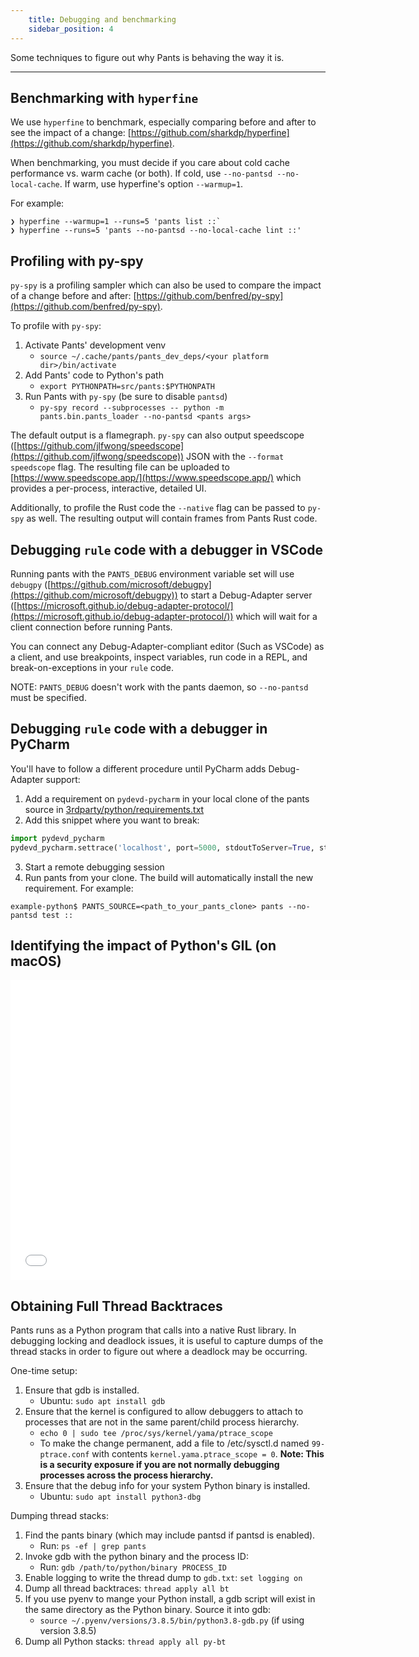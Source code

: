 ```yaml
---
    title: Debugging and benchmarking
    sidebar_position: 4
---
```


Some techniques to figure out why Pants is behaving the way it is.

---

## Benchmarking with `hyperfine`

We use `hyperfine` to benchmark, especially comparing before and after to see the impact of a change: [https://github.com/sharkdp/hyperfine](https://github.com/sharkdp/hyperfine).

When benchmarking, you must decide if you care about cold cache performance vs. warm cache (or both). If cold, use `--no-pantsd --no-local-cache`. If warm, use hyperfine's option `--warmup=1`.

For example:

```
❯ hyperfine --warmup=1 --runs=5 'pants list ::`
❯ hyperfine --runs=5 'pants --no-pantsd --no-local-cache lint ::'
```

## Profiling with py-spy

`py-spy` is a profiling sampler which can also be used to compare the impact of a change before and after: [https://github.com/benfred/py-spy](https://github.com/benfred/py-spy).

To profile with `py-spy`:

1. Activate Pants' development venv
   - `source ~/.cache/pants/pants_dev_deps/<your platform dir>/bin/activate`
2. Add Pants' code to Python's path
   - `export PYTHONPATH=src/pants:$PYTHONPATH`
3. Run Pants with `py-spy` (be sure to disable `pantsd`)
   - `py-spy record --subprocesses -- python -m pants.bin.pants_loader --no-pantsd <pants args>`

The default output is a flamegraph. `py-spy` can also output speedscope ([https://github.com/jlfwong/speedscope](https://github.com/jlfwong/speedscope)) JSON with the `--format speedscope` flag. The resulting file can be uploaded to [https://www.speedscope.app/](https://www.speedscope.app/) which provides a per-process, interactive, detailed UI.

Additionally, to profile the Rust code the `--native` flag can be passed to `py-spy` as well. The resulting output will contain frames from Pants Rust code.

## Debugging `rule` code with a debugger in VSCode

Running pants with the `PANTS_DEBUG` environment variable set will use `debugpy` ([https://github.com/microsoft/debugpy](https://github.com/microsoft/debugpy))
to start a Debug-Adapter server ([https://microsoft.github.io/debug-adapter-protocol/](https://microsoft.github.io/debug-adapter-protocol/)) which will
wait for a client connection before running Pants.

You can connect any Debug-Adapter-compliant editor (Such as VSCode) as a client, and use breakpoints,
inspect variables, run code in a REPL, and break-on-exceptions in your `rule` code.

NOTE: `PANTS_DEBUG` doesn't work with the pants daemon, so `--no-pantsd` must be specified.

## Debugging `rule` code with a debugger in PyCharm

You'll have to follow a different procedure until PyCharm adds Debug-Adapter support:

1. Add a requirement on `pydevd-pycharm` in your local clone of the pants source in [3rdparty/python/requirements.txt](https://github.com/pantsbuild/pants/blob/main/3rdparty/python/requirements.txt)
2. Add this snippet where you want to break:

```python
import pydevd_pycharm
pydevd_pycharm.settrace('localhost', port=5000, stdoutToServer=True, stderrToServer=True)
```

3. Start a remote debugging session
4. Run pants from your clone. The build will automatically install the new requirement. For example:

```
example-python$ PANTS_SOURCE=<path_to_your_pants_clone> pants --no-pantsd test ::
```

## Identifying the impact of Python's GIL (on macOS)

<iframe
  class="embedly-embed"
  src="//cdn.embedly.com/widgets/media.html?src=https%3A%2F%2Fwww.youtube.com%2Fembed%2FzALr3zFIQJo%3Ffeature%3Doembed&display_name=YouTube&url=https%3A%2F%2Fwww.youtube.com%2Fwatch%3Fv%3DzALr3zFIQJo&image=https%3A%2F%2Fi.ytimg.com%2Fvi%2FzALr3zFIQJo%2Fhqdefault.jpg&key=f2aa6fc3595946d0afc3d76cbbd25dc3&type=text%2Fhtml&schema=youtube"
  width="640"
  height="480"
  scrolling="no"
  title="YouTube embed"
  frameborder="0"
  allow="autoplay; fullscreen"
  allowfullscreen="true"
></iframe>

## Obtaining Full Thread Backtraces

Pants runs as a Python program that calls into a native Rust library. In debugging locking and deadlock issues, it is useful to capture dumps of the thread stacks in order to figure out where a deadlock may be occurring.

One-time setup:

1. Ensure that gdb is installed.
   - Ubuntu: `sudo apt install gdb`
2. Ensure that the kernel is configured to allow debuggers to attach to processes that are not in the same parent/child process hierarchy.
   - `echo 0 | sudo tee /proc/sys/kernel/yama/ptrace_scope`
   - To make the change permanent, add a file to /etc/sysctl.d named `99-ptrace.conf` with contents `kernel.yama.ptrace_scope = 0`. **Note: This is a security exposure if you are not normally debugging processes across the process hierarchy.**
3. Ensure that the debug info for your system Python binary is installed.
   - Ubuntu: `sudo apt install python3-dbg`

Dumping thread stacks:

1. Find the pants binary (which may include pantsd if pantsd is enabled).
   - Run: `ps -ef | grep pants`
2. Invoke gdb with the python binary and the process ID:
   - Run: `gdb /path/to/python/binary PROCESS_ID`
3. Enable logging to write the thread dump to `gdb.txt`: `set logging on`
4. Dump all thread backtraces: `thread apply all bt`
5. If you use pyenv to mange your Python install, a gdb script will exist in the same directory as the Python binary. Source it into gdb:
   - `source ~/.pyenv/versions/3.8.5/bin/python3.8-gdb.py` (if using version 3.8.5)
6. Dump all Python stacks: `thread apply all py-bt`
